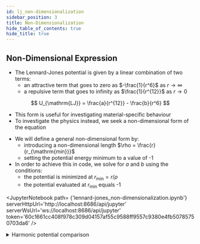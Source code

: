 ```yaml
---
id: lj_non-dimensionalization
sidebar_position: 3
title: Non-Dimensionalization
hide_table_of_contents: true
hide_title: true
---
```



## Non-Dimensional Expression

- The Lennard-Jones potential is given by a linear combination of two terms:
  - an attractive term that goes to zero as $-\frac{1}{r^6}$ as $r \to \infty$
  - a repulsive term that goes to infinity as $\frac{1}{r^{12}}$ as $r \to 0$

$$
U_{\mathrm{LJ}} = \frac{a}{r^{12}} - \frac{b}{r^6}
$$

- This form is useful for investigating material-specific behaviour
- To investigate the physics instead, we seek a non-dimensional form of the equation

<LennardJonesNondimensional />

- We will define a general non-dimensional form by:
  - introducing a non-dimensional length $\rho = \frac{r}{r_{\mathrm{min}}}$
  - setting the potential energy minimum to a value of -1
- In order to achieve this in code, we solve for $a$ and $b$ using the conditions:
  - the potential is minimized at $r_{\mathrm{min}}=r/\rho$
  - the potential evaluated at $r_{\mathrm{min}}$ equals -1

<JupyterNotebook
  path= {'lennard-jones_non-dimensionalization.ipynb'}
  serverHttpUrl='http://localhost:8686/api/jupyter'
  serverWsUrl='ws://localhost:8686/api/jupyter'
  token='60c1661cc408f978c309d04157af55c9588ff9557c9380e4fb50785750703da6'
/>

<details>

<summary> Harmonic potential comparison </summary>
<LennardJonesHarmonic />

</details>
